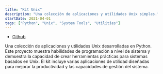 ```yaml
---
title: "Kit Unix"
description: "Una colección de aplicaciones y utilidades Unix simples."
startDate: 2021-04-01
tags: ["Python", "Unix", "System Tools", "Utilities"]
---
```


- [Github](https://github.com/BeautifulPhoenix/Kit-Unix)

Una colección de aplicaciones y utilidades Unix desarrolladas en Python. Este proyecto muestra habilidades de programación a nivel de sistema y demuestra la capacidad de crear herramientas prácticas para sistemas basados en Unix. El kit incluye varias aplicaciones de utilidad diseñadas para mejorar la productividad y las capacidades de gestión del sistema.